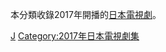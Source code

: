本分類收錄2017年開播的[[日本|日本]][[電視劇|電視劇]]。

{{year by category
|m=2
|c=0
|d=1
|y=7
|cat=開播的日本電視劇集
|sortkey=日本電視劇集
|parent=各年開播的日本電視劇集
|subcat=2017年日本電視劇集
}}


[[Category:2017年開播的電視劇|J]]
[[Category:2017年日本電視劇集|Category:2017年日本電視劇集]]
